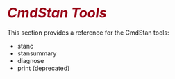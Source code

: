 # <i style='font-size: 110%; color:#990017;'>CmdStan Tools</i> {-}

This section provides a reference for the CmdStan tools:

- stanc
- stansummary
- diagnose
- print (deprecated)
